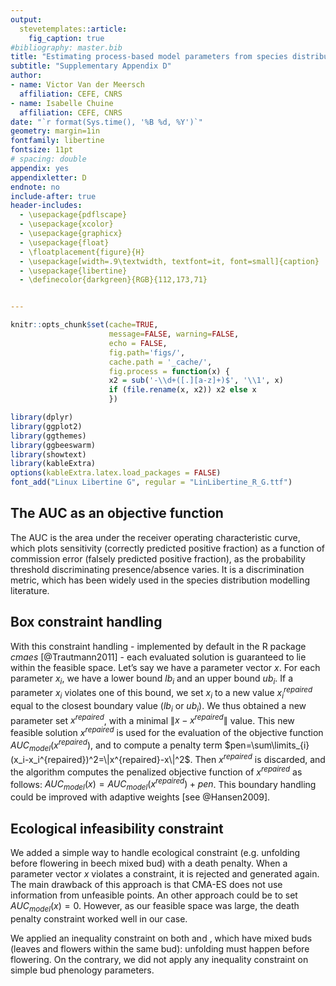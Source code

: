 ```yaml
---
output: 
  stevetemplates::article:
    fig_caption: true
#bibliography: master.bib
title: "Estimating process-based model parameters from species distribution data"
subtitle: "Supplementary Appendix D"
author:
- name: Victor Van der Meersch
  affiliation: CEFE, CNRS
- name: Isabelle Chuine
  affiliation: CEFE, CNRS
date: "`r format(Sys.time(), '%B %d, %Y')`"
geometry: margin=1in
fontfamily: libertine
fontsize: 11pt
# spacing: double
appendix: yes
appendixletter: D
endnote: no
include-after: true
header-includes:
  - \usepackage{pdflscape}
  - \usepackage{xcolor}
  - \usepackage{graphicx}
  - \usepackage{float}
  - \floatplacement{figure}{H}
  - \usepackage[width=.9\textwidth, textfont=it, font=small]{caption}
  - \usepackage{libertine}
  - \definecolor{darkgreen}{RGB}{112,173,71}


---
```


```r

knitr::opts_chunk$set(cache=TRUE,
                      message=FALSE, warning=FALSE,
                      echo = FALSE,
                      fig.path='figs/',
                      cache.path = '_cache/',
                      fig.process = function(x) {
                      x2 = sub('-\\d+([.][a-z]+)$', '\\1', x)
                      if (file.rename(x, x2)) x2 else x
                      })

library(dplyr)
library(ggplot2)
library(ggthemes)
library(ggbeeswarm)
library(showtext)
library(kableExtra)
options(kableExtra.latex.load_packages = FALSE)
font_add("Linux Libertine G", regular = "LinLibertine_R_G.ttf")

```

\hfill \break

## The AUC as an objective function

The AUC is the area under the receiver operating characteristic curve, which plots sensitivity (correctly predicted positive fraction) as a function of commission error (falsely predicted positive fraction), as the probability threshold discriminating presence/absence varies. It is a discrimination metric, which has been widely used in the species distribution modelling literature.

## Box constraint handling

With this constraint handling - implemented by default in the R package *cmaes* [@Trautmann2011] - each evaluated solution is guaranteed to lie within the feasible space.
Let's say we have a parameter vector $x$.
For each parameter $x_i$, we have a lower bound $lb_i$ and an upper bound $ub_i$.
If a parameter $x_i$ violates one of this bound, we set $x_i$ to a new value $x_i^{repaired}$ equal to the closest boundary value ($lb_i$ or $ub_i$). We thus obtained a new parameter set $x^{repaired}$, with a minimal $\|x-x^{repaired}\|$ value. This new feasible solution $x^{repaired}$ is used for the evaluation of the objective function $AUC_{model}(x^{repaired})$, and to compute a penalty term $pen=\sum\limits_{i}(x_i-x_i^{repaired})^2=\|x^{repaired}-x\|^2$. Then $x^{repaired}$ is discarded, and the algorithm computes the penalized objective function of $x^{repaired}$ as follows: $AUC_{model}(x)=AUC_{model}(x^{repaired})+pen$. This boundary handling could be improved with adaptive weights [see @Hansen2009]. 

## Ecological infeasibility constraint

We added a simple way to handle ecological constraint (e.g. unfolding before flowering in beech mixed bud) with a death penalty. When a parameter vector $x$ violates a constraint, it is rejected and generated again. The main drawback of this approach is that CMA-ES does not use information from unfeasible points. An other approach could be to set $AUC_{model}(x)=0$. However, as our feasible space was large, the death penalty constraint worked well in our case. 
  
We applied an inequality constraint on both \textit{Fagus sylvatica} and \textit{Quercus ilex}, which have mixed buds (leaves and flowers within the same bud): unfolding must happen before flowering. On the contrary, we did not apply any inequality constraint on \textit{Abies alba} simple bud phenology parameters.


